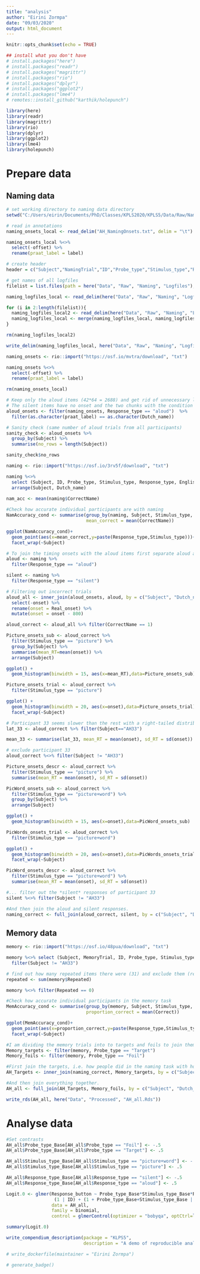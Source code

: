 ---
title: "analysis"
author: "Eirini Zormpa"
date: "09/03/2020"
output: html_document
---

```{r setup, include=FALSE}
knitr::opts_chunk$set(echo = TRUE)
```

```{r packages}
## install what you don't have
# install.packages("here")
# install.packages("readr")
# install.packages("magrittr")
# install.packages("rio")
# install.packages("dplyr")
# install.packages("ggplot2")
# install.packages("lme4")
# remotes::install_github("karthik/holepunch")

library(here)
library(readr)
library(magrittr)
library(rio)
library(dplyr)
library(ggplot2)
library(lme4)
library(holepunch)
```


# Prepare data

## Naming data

```{r read_annotations_local_wd}
# set working directory to naming data directory
setwd("C:/Users/eirin/Documents/PhD/Classes/KPLS2020/KPLS5/Data/Raw/Naming")

# read in annotations
naming_onsets_local <- read_delim("AH_NamingOnsets.txt", delim = "\t")

naming_onsets_local %<>%
  select(-offset) %>%
  rename(praat_label = label)
```

```{r read_naming_logfiles_local_here}
# create header
header = c("Subject","NamingTrial","ID","Probe_type","Stimulus_type","Response_type","File_name","English_name","Dutch_name","Other_A","Other_B","List", "Compound", "Agreement_percentage", "DK_percentage", "Lg10WF", "Familiarity", "Visual_complexity", "Manipulability", "Letters", "Non-word", "CorrectName", "Response")

# get names of all logfiles
filelist = list.files(path = here("Data", "Raw", "Naming", "Logfiles"), pattern = ".*.txt")

naming_logfiles_local <- read_delim(here("Data", "Raw", "Naming", "Logfiles", filelist[1]), delim="\t", col_names = header, locale = locale("nl"), skip = 1)

for (i in 2:length(filelist)){
  naming_logfiles_local2 <- read_delim(here("Data", "Raw", "Naming", "Logfiles", filelist[i]), delim="\t", col_names = header, locale = locale("nl"), skip = 1)
  naming_logfiles_local <- merge(naming_logfiles_local, naming_logfiles_local2, all = T)
}

rm(naming_logfiles_local2)
```

```{r export_naming_logfiles}
write_delim(naming_logfiles_local, here("Data", "Raw", "Naming", "Logfiles", "AH_naming_logfiles.txt"), delim = "\t")
```


```{r read_annotations_osf}
naming_onsets <- rio::import("https://osf.io/mvtra/download", "txt")

naming_onsets %<>%
  select(-offset) %>%
  rename(praat_label = label)

rm(naming_onsets_local)
```


```{r clean_annotations}
# Keep only the aloud items (42*64 = 2688) and get rid of unnecessary lines from praat annotation (time before and after word).
# The silent items have no onset and the two chunks with the condition and comments are not useful to me.
aloud_onsets <- filter(naming_onsets, Response_type == "aloud")  %>%
  filter(as.character(praat_label) == as.character(Dutch_name))

# Sanity check (same number of aloud trials from all participants)
sanity_check <- aloud_onsets %>%
  group_by(Subject) %>%
  summarise(no_rows = length(Subject))

sanity_check$no_rows
```

```{r read_naming_logfiles_osf}
naming <- rio::import("https://osf.io/3rv5f/download", "txt")
```

```{r clean_naming_data}
naming %<>% 
  select (Subject, ID, Probe_type, Stimulus_type, Response_type, English_name, Dutch_name, CorrectName) %>%
  arrange(Subject, Dutch_name)
```

```{r naming_accuracy}
nam_acc <- mean(naming$CorrectName)
  
#Check how accurate individual participants are with naming
NamAccuracy_cond <- summarise(group_by(naming, Subject, Stimulus_type, Response_type),
                              mean_correct = mean(CorrectName))

ggplot(NamAccuracy_cond)+
  geom_point(aes(x=mean_correct,y=paste(Response_type,Stimulus_type)))+
  facet_wrap(~Subject)
```

```{r join_naming_datasets}
# To join the timing onsets with the aloud items first separate aloud and silent items from naming data
aloud <- naming %>%
  filter(Response_type == "aloud")

silent <- naming %>%
  filter(Response_type == "silent")

# Filtering out incorrect trials
aloud_all <- inner_join(aloud_onsets, aloud, by = c("Subject", "Dutch_name", "Stimulus_type", "Response_type"))%>%
  select(-onset) %>%
  rename(onset = Real_onset) %>%
  mutate(onset = onset - 800)

aloud_correct <- aloud_all %>% filter(CorrectName == 1)
```

```{r visualise_naming_onsets_picture}
Picture_onsets_sub <- aloud_correct %>%
  filter(Stimulus_type == "picture") %>%
  group_by(Subject) %>%
  summarise(mean_RT=mean(onset)) %>%
  arrange(Subject)

ggplot() +
  geom_histogram(binwidth = 15, aes(x=mean_RT),data=Picture_onsets_sub)

Picture_onsets_trial <- aloud_correct %>%
  filter(Stimulus_type == "picture")

ggplot() +
  geom_histogram(binwidth = 20, aes(x=onset),data=Picture_onsets_trial)+
  facet_wrap(~Subject)
```

```{r check_outliers_picture}
# Participant 33 seems slower than the rest with a right-tailed distribution and is excluded
lat_33 <- aloud_correct %>% filter(Subject=="AH33")

mean_33 <- summarise(lat_33, mean_RT = mean(onset), sd_RT = sd(onset))

# exclude participant 33
aloud_correct %<>% filter(Subject != "AH33")
```

```{r picture_onsets_table}
Picture_onsets_descr <- aloud_correct %>%
  filter(Stimulus_type == "picture") %>%
  summarise(mean_RT = mean(onset), sd_RT = sd(onset))
```

```{r visualise_naming_onsets_picture_word}
PicWord_onsets_sub <- aloud_correct %>%
  filter(Stimulus_type == "picture+word") %>%
  group_by(Subject) %>%
  arrange(Subject)

ggplot() +
  geom_histogram(binwidth = 15, aes(x=onset),data=PicWord_onsets_sub)

PicWords_onsets_trial <- aloud_correct %>%
  filter(Stimulus_type == "picture+word")

ggplot() +
  geom_histogram(binwidth = 20, aes(x=onset),data=PicWords_onsets_trial)+
  facet_wrap(~Subject)
```

```{r picture_word_onsets_table}
PicWord_onsets_descr <- aloud_correct %>%
  filter(Stimulus_type == "picture+word") %>%
  summarise(mean_RT = mean(onset), sd_RT = sd(onset))
```

```{r finalise_naming_dataset}
#... filter out the *silent* responses of participant 33
silent %<>% filter(Subject != "AH33")

#And then join the aloud and silent responses.
naming_correct <- full_join(aloud_correct, silent, by = c("Subject", "Dutch_name", "Stimulus_type", "Response_type", "ID", "Probe_type", "English_name", "CorrectName"))
```


## Memory data

```{r read_osf_memory_data}
memory <- rio::import("https://osf.io/48pua/download", "txt")
```

```{r clean_memory_data}
memory %<>% select (Subject, MemoryTrial, ID, Probe_type, Stimulus_type, Response_type, English_name, Dutch_name, Target_button, Response_button, Correct, RT, Repeated) %>% 
  filter(Subject != "AH33")
```

```{r repeated_names}
# find out how many repeated items there were (31) and exclude them (repeated items were incorrectly used in naming but refer to objects used as foils in the memory task)
repeated <- sum(memory$Repeated)

memory %<>% filter(Repeated == 0)
```

```{r memory_accuracy}
#Check how accurate individual participants in the memory task
MemAccuracy_cond <- summarise(group_by(memory, Subject, Stimulus_type, Response_type),
                              proportion_correct = mean(Correct))

ggplot(MemAccuracy_cond)+
  geom_point(aes(x=proportion_correct,y=paste(Response_type,Stimulus_type)))+
  facet_wrap(~Subject)
```

```{r make_final_dataset}
#I am dividing the memory trials into to targets and foils to join them with the naming data. Probably not the best way to do it, but it works.
Memory_targets <- filter(memory, Probe_type == "Target")
Memory_foils <- filter(memory, Probe_type == "Foil")

#First join the targets, i.e. how people did in the naming task with how they responded to the same stims in the memory task. This will get rid of the incorrect naming trials in the memory dataset.
AH_Targets <- inner_join(naming_correct, Memory_targets, by = c("Subject", "Dutch_name", "Stimulus_type", "Response_type", "ID", "Probe_type", "English_name"))

#And then join everything together.
AH_all <- full_join(AH_Targets, Memory_foils, by = c("Subject", "Dutch_name", "Stimulus_type", "Response_type", "ID", "Probe_type", "English_name", "MemoryTrial", "Target_button", "Response_button", "Correct", "RT", "Repeated"))
```

```{r export_analysis_dataset}
write_rds(AH_all, here("Data", "Processed", "AH_all.Rds"))
```


# Analyse data
```{r set_contrasts}
#Set contrasts
AH_all$Probe_type_Base[AH_all$Probe_type == "Foil"] <- -.5
AH_all$Probe_type_Base[AH_all$Probe_type == "Target"] <- .5

AH_all$Stimulus_type_Base[AH_all$Stimulus_type == "picture+word"] <- -.5  
AH_all$Stimulus_type_Base[AH_all$Stimulus_type == "picture"] <- .5  

AH_all$Response_type_Base[AH_all$Response_type == "silent"] <- -.5
AH_all$Response_type_Base[AH_all$Response_type == "aloud"] <- .5

```

```{r base_model}
Logit.0 <- glmer(Response_button ~ Probe_type_Base*Stimulus_type_Base*Response_type_Base +
                  (1 | ID) + (1 + Probe_type_Base+Stimulus_type_Base | Subject),
                 data = AH_all,
                 family = binomial,
                 control = glmerControl(optimizer = "bobyqa", optCtrl=list(maxfun=20000)))

summary(Logit.0)
```



```{r}
write_compendium_description(package = "KLPS5",
                             description = "A demo of reproducible analysis for the Key Practices for the Language Scientist course, session 5")
```

```{r}
# write_dockerfile(maintainer = "Eirini Zormpa")
```

```{r binder_badge}
# generate_badge()
```

